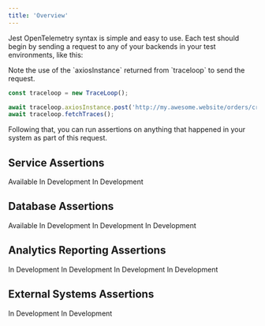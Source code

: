 ```yaml
---
title: 'Overview'
---
```


Jest OpenTelemetry syntax is simple and easy to use.
Each test should begin by sending a request to any of your backends in your test environments, like this:

<Note>
  Note the use of the `axiosInstance` returned from `traceloop` to send the
  request.
</Note>

```js
const traceloop = new TraceLoop();

await traceloop.axiosInstance.post('http://my.awesome.website/orders/create');
await traceloop.fetchTraces();
```

Following that, you can run assertions on anything that happened in your system as part of this request.

## Service Assertions

<CardGroup cols={3}>
  <Card title="REST" icon="server" href="/jest-otel/syntax/services-rest">
    Available
  </Card>
  <Card title="GraphQL" icon="chart-radar">
    In Development
  </Card>
  <Card title="GRPC / Protobuf" icon="ethernet">
    In Development
  </Card>
</CardGroup>

## Database Assertions

<CardGroup cols={3}>
  <Card title="PostgreSQL" icon="database" href="/jest-otel/syntax/db-pg">
    Available
  </Card>
  <Card title="MongoDB" icon="database">
    In Development
  </Card>
  <Card title="Redis" icon="database">
    In Development
  </Card>
  <Card title="S3" icon="files">
    In Development
  </Card>
</CardGroup>

## Analytics Reporting Assertions

<CardGroup cols={3}>
  <Card title="Segment" icon="chart-network">
    In Development
  </Card>
  <Card title="Snowflake" icon="snowflake">
    In Development
  </Card>
  <Card title="BigQuery" icon="chart-mixed">
    In Development
  </Card>
  <Card title="Posthog" icon="chart-user">
    In Development
  </Card>
</CardGroup>

## External Systems Assertions

<CardGroup cols={3}>
  <Card title="SendGrid" icon="envelope">
    In Development
  </Card>
  <Card title="Stripe" icon="stripe-S">
    In Development
  </Card>
</CardGroup>
